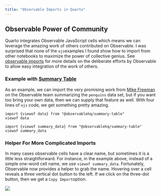 ```yaml
---
title: "Observable Imports in Quarto"
---
```


## Observable Power of Community

Quarto integrates Observable JavaScript cells which means we can leverage the amazing work of others contributed on Observable. I was surprised that none of the `ojs`examples I found show how to import from other notebooks to maximize the power of collective genius. See [observable imports](https://observablehq.com/@observablehq/import) for more details on the deliberate efforts by Observable to allow easy integration of the work of others.

### Example with [Summary Table](https://observablehq.com/@observablehq/summary-table)

As an example, we can import the very promising work from [Mike Freeman](https://observablehq.com/@mkfreeman) on the Observable team summarizing the `penquins` data set, but if you want too bring your own data, then we can supply that feature as well. With four lines of `ojs` code, we get something pretty amazing.

```ojs
import {viewof data} from "@observablehq/summary-table"
viewof data
```

```ojs
import {viewof summary_data} from "@observablehq/summary-table"
viewof summary_data
```

### Helper For More Complicated Imports

In many cases observable cells have a clear name, but sometimes it is a little less straightforward. For instance, in the example above, instead of a simple one-word cell name, we use `viewof summary_data`. Fortunately, Observable now provides a helper to grab the name. Hovering over a cell reveals a three vertical dot button to the left. If we click on the three-dot button, then we get a `Copy Import`option.

![](assets/observable_import_cells.PNG)
